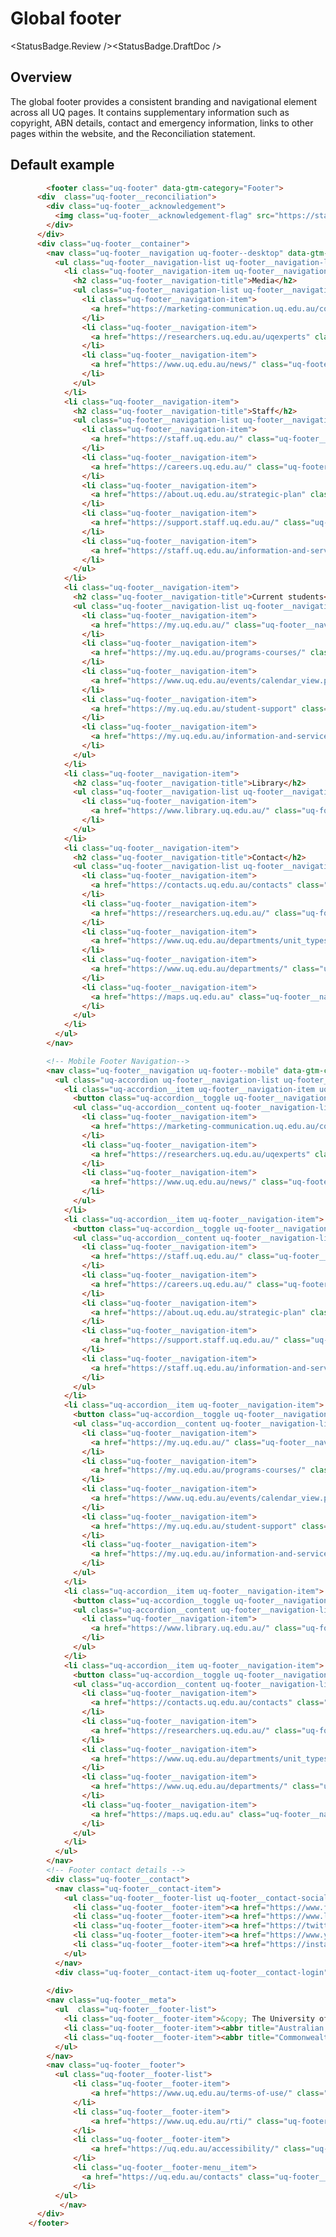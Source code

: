 
# Global footer

<StatusBadge.Review /><StatusBadge.DraftDoc />

## Overview

The global footer provides a consistent branding and navigational element across all UQ pages. It contains supplementary information such as copyright, ABN details, contact and emergency information, links to other pages within the website, and the Reconciliation statement.

## Default example

<Canvas withSource="none" withToolbar>
  <Story height={339} id="components-footer--footer" />
</Canvas>

```html
        <footer class="uq-footer" data-gtm-category="Footer">
      <div  class="uq-footer__reconciliation">
        <div class="uq-footer__acknowledgement">
          <img class="uq-footer__acknowledgement-flag" src="https://static.uq.net.au/v14/images/rap/aboriginal.svg"/> <img class="uq-footer__acknowledgement-flag" src="https://static.uq.net.au/v14/images/rap/torres-strait-islanders.svg"/> <span class="uq-footer__acknowledgement-text">UQ acknowledges the Traditional Owners and their custodianship of the lands on which UQ is situated. &mdash; <a href="https://about.uq.edu.au/reconciliation" class="uq-footer__link">Reconciliation at UQ</a></span>
        </div>
      </div>
      <div class="uq-footer__container">
        <nav class="uq-footer__navigation uq-footer--desktop" data-gtm-category="Footer navigation">
          <ul class="uq-footer__navigation-list uq-footer__navigation-level-1">
            <li class="uq-footer__navigation-item uq-footer__navigation--is-open">
              <h2 class="uq-footer__navigation-title">Media</h2>
              <ul class="uq-footer__navigation-list uq-footer__navigation-level-2">
                <li class="uq-footer__navigation-item">
                  <a href="https://marketing-communication.uq.edu.au/contact" class="uq-footer__navigation-link">Media team contacts</a>
                </li>
                <li class="uq-footer__navigation-item">
                  <a href="https://researchers.uq.edu.au/uqexperts" class="uq-footer__navigation-link">Find a subject matter expert</a>
                </li>
                <li class="uq-footer__navigation-item">
                  <a href="https://www.uq.edu.au/news/" class="uq-footer__navigation-link">UQ news</a>
                </li>
              </ul>
            </li>
            <li class="uq-footer__navigation-item">
              <h2 class="uq-footer__navigation-title">Staff</h2>
              <ul class="uq-footer__navigation-list uq-footer__navigation-level-2">
                <li class="uq-footer__navigation-item">
                  <a href="https://staff.uq.edu.au/" class="uq-footer__navigation-link">Current Staff</a>
                </li>
                <li class="uq-footer__navigation-item">
                  <a href="https://careers.uq.edu.au/" class="uq-footer__navigation-link">Jobs at UQ</a>
                </li>
                <li class="uq-footer__navigation-item">
                  <a href="https://about.uq.edu.au/strategic-plan" class="uq-footer__navigation-link">Strategic plan</a>
                </li>
                <li class="uq-footer__navigation-item">
                  <a href="https://support.staff.uq.edu.au/" class="uq-footer__navigation-link">Staff Supoort</a>
                </li>
                <li class="uq-footer__navigation-item">
                  <a href="https://staff.uq.edu.au/information-and-services/information-technology/it-support" class="uq-footer__navigation-link">IT Supoort for staff</a>
                </li>
              </ul>
            </li>
            <li class="uq-footer__navigation-item">
              <h2 class="uq-footer__navigation-title">Current students</h2>
              <ul class="uq-footer__navigation-list uq-footer__navigation-level-2">
                <li class="uq-footer__navigation-item">
                  <a href="https://my.uq.edu.au/" class="uq-footer__navigation-link">my.UQ</a>
                </li>
                <li class="uq-footer__navigation-item">
                  <a href="https://my.uq.edu.au/programs-courses/" class="uq-footer__navigation-link">Program and courses</a>
                </li>
                <li class="uq-footer__navigation-item">
                  <a href="https://www.uq.edu.au/events/calendar_view.php?category_id=16" class="uq-footer__navigation-link">Key dates</a>
                </li>
                <li class="uq-footer__navigation-item">
                  <a href="https://my.uq.edu.au/student-support" class="uq-footer__navigation-link">Student support</a>
                </li>
                <li class="uq-footer__navigation-item">
                  <a href="https://my.uq.edu.au/information-and-services/information-technology/student-it-support" class="uq-footer__navigation-link">IT Supoort for students</a>
                </li>
              </ul>
            </li>
            <li class="uq-footer__navigation-item">
              <h2 class="uq-footer__navigation-title">Library</h2>
              <ul class="uq-footer__navigation-list uq-footer__navigation-level-2">
                <li class="uq-footer__navigation-item">
                  <a href="https://www.library.uq.edu.au/" class="uq-footer__navigation-link">Library</a>
                </li>
              </ul>
            </li>
            <li class="uq-footer__navigation-item">
              <h2 class="uq-footer__navigation-title">Contact</h2>
              <ul class="uq-footer__navigation-list uq-footer__navigation-level-2">
                <li class="uq-footer__navigation-item">
                  <a href="https://contacts.uq.edu.au/contacts" class="uq-footer__navigation-link">UQ Contact</a>
                </li>
                <li class="uq-footer__navigation-item">
                  <a href="https://researchers.uq.edu.au/" class="uq-footer__navigation-link">Find a researcher</a>
                </li>
                <li class="uq-footer__navigation-item">
                  <a href="https://www.uq.edu.au/departments/unit_types.html" class="uq-footer__navigation-link">Faculties, schools, institutes and centres</a>
                </li>
                <li class="uq-footer__navigation-item">
                  <a href="https://www.uq.edu.au/departments/" class="uq-footer__navigation-link">Divisions and departments</a>
                </li>
                <li class="uq-footer__navigation-item">
                  <a href="https://maps.uq.edu.au" class="uq-footer__navigation-link">Campus maps and transport</a>
                </li>
              </ul>
            </li>
          </ul>
        </nav>

        <!-- Mobile Footer Navigation-->
        <nav class="uq-footer__navigation uq-footer--mobile" data-gtm-category="Footer navigation mobile">
          <ul class="uq-accordion uq-footer__navigation-list uq-footer__navigation-level-1">
            <li class="uq-accordion__item uq-footer__navigation-item uq-footer__navigation--is-open">
              <button class="uq-accordion__toggle uq-footer__navigation-toggle">Media</button>
              <ul class="uq-accordion__content uq-footer__navigation-list uq-footer__navigation-level-2">
                <li class="uq-footer__navigation-item">
                  <a href="https://marketing-communication.uq.edu.au/contact" class="uq-footer__navigation-link">Media team contacts</a>
                </li>
                <li class="uq-footer__navigation-item">
                  <a href="https://researchers.uq.edu.au/uqexperts" class="uq-footer__navigation-link">Find a subject matter expert</a>
                </li>
                <li class="uq-footer__navigation-item">
                  <a href="https://www.uq.edu.au/news/" class="uq-footer__navigation-link">UQ news</a>
                </li>
              </ul>
            </li>
            <li class="uq-accordion__item uq-footer__navigation-item">
              <button class="uq-accordion__toggle uq-footer__navigation-toggle">Staff</button>
              <ul class="uq-accordion__content uq-footer__navigation-list uq-footer__navigation-level-2">
                <li class="uq-footer__navigation-item">
                  <a href="https://staff.uq.edu.au/" class="uq-footer__navigation-link">Current Staff</a>
                </li>
                <li class="uq-footer__navigation-item">
                  <a href="https://careers.uq.edu.au/" class="uq-footer__navigation-link">Jobs at UQ</a>
                </li>
                <li class="uq-footer__navigation-item">
                  <a href="https://about.uq.edu.au/strategic-plan" class="uq-footer__navigation-link">Strategic plan</a>
                </li>
                <li class="uq-footer__navigation-item">
                  <a href="https://support.staff.uq.edu.au/" class="uq-footer__navigation-link">Staff Supoort</a>
                </li>
                <li class="uq-footer__navigation-item">
                  <a href="https://staff.uq.edu.au/information-and-services/information-technology/it-support" class="uq-footer__navigation-link">IT Supoort for staff</a>
                </li>
              </ul>
            </li>
            <li class="uq-accordion__item uq-footer__navigation-item">
              <button class="uq-accordion__toggle uq-footer__navigation-toggle">Current students</button>
              <ul class="uq-accordion__content uq-footer__navigation-list uq-footer__navigation-level-2">
                <li class="uq-footer__navigation-item">
                  <a href="https://my.uq.edu.au/" class="uq-footer__navigation-link">my.UQ</a>
                </li>
                <li class="uq-footer__navigation-item">
                  <a href="https://my.uq.edu.au/programs-courses/" class="uq-footer__navigation-link">Program and courses</a>
                </li>
                <li class="uq-footer__navigation-item">
                  <a href="https://www.uq.edu.au/events/calendar_view.php?category_id=16" class="uq-footer__navigation-link">Key dates</a>
                </li>
                <li class="uq-footer__navigation-item">
                  <a href="https://my.uq.edu.au/student-support" class="uq-footer__navigation-link">Student support</a>
                </li>
                <li class="uq-footer__navigation-item">
                  <a href="https://my.uq.edu.au/information-and-services/information-technology/student-it-support" class="uq-footer__navigation-link">IT Supoort for students</a>
                </li>
              </ul>
            </li>
            <li class="uq-accordion__item uq-footer__navigation-item">
              <button class="uq-accordion__toggle uq-footer__navigation-toggle">Library</button>
              <ul class="uq-accordion__content uq-footer__navigation-list uq-footer__navigation-level-2">
                <li class="uq-footer__navigation-item">
                  <a href="https://www.library.uq.edu.au/" class="uq-footer__navigation-link">Library</a>
                </li>
              </ul>
            </li>
            <li class="uq-accordion__item uq-footer__navigation-item">
              <button class="uq-accordion__toggle uq-footer__navigation-toggle">Contact</button>
              <ul class="uq-accordion__content uq-footer__navigation-list uq-footer__navigation-level-2">
                <li class="uq-footer__navigation-item">
                  <a href="https://contacts.uq.edu.au/contacts" class="uq-footer__navigation-link">UQ Contact</a>
                </li>
                <li class="uq-footer__navigation-item">
                  <a href="https://researchers.uq.edu.au/" class="uq-footer__navigation-link">Find a researcher</a>
                </li>
                <li class="uq-footer__navigation-item">
                  <a href="https://www.uq.edu.au/departments/unit_types.html" class="uq-footer__navigation-link">Faculties, schools, institutes and centres</a>
                </li>
                <li class="uq-footer__navigation-item">
                  <a href="https://www.uq.edu.au/departments/" class="uq-footer__navigation-link">Divisions and departments</a>
                </li>
                <li class="uq-footer__navigation-item">
                  <a href="https://maps.uq.edu.au" class="uq-footer__navigation-link">Campus maps and transport</a>
                </li>
              </ul>
            </li>
          </ul>
        </nav>
        <!-- Footer contact details -->
        <div class="uq-footer__contact">   
          <nav class="uq-footer__contact-item">
            <ul class="uq-footer__footer-list uq-footer__contact-social"> 
              <li class="uq-footer__footer-item"><a href="https://www.facebook.com/uniofqld" class="uq-footer__meta-icons--facebook uq-footer__meta-icons"></a></li> 
              <li class="uq-footer__footer-item"><a href="https://www.linkedin.com/edu/school?id=10238" class="uq-footer__meta-icons--linkedin uq-footer__meta-icons"></a></li> 
              <li class="uq-footer__footer-item"><a href="https://twitter.com/uq_news" class="uq-footer__meta-icons--twitter uq-footer__meta-icons"></a></li>
              <li class="uq-footer__footer-item"><a href="https://www.youtube.com/user/universityqueensland" class="uq-footer__meta-icons--youtube uq-footer__meta-icons"></a></li>
              <li class="uq-footer__footer-item"><a href="https://instagram.com/uniofqld/" class="uq-footer__meta-icons--instagram uq-footer__meta-icons"></a></li>
            </ul>
          </nav> 
          <div class="uq-footer__contact-item uq-footer__contact-login"><a href="#" class="uq-footer__link" rel="nofollow">Web login</a></div>
       
        </div>
        <nav class="uq-footer__meta">
          <ul  class="uq-footer__footer-list">
            <li class="uq-footer__footer-item">&copy; The University of Queensland</li>
            <li class="uq-footer__footer-item"><abbr title="Australian Business Number">ABN</abbr>: 63 942 912 684 </li>
            <li class="uq-footer__footer-item"><abbr title="Commonwealth Register of Institutions and Courses for Overseas Students">CRICOS</abbr> Provider No: <a class="uq-footer__link" href="https://www.uq.edu.au/about/cricos-link" rel="external">00025B</a></li>
          </ul>
        </nav>
        <nav class="uq-footer__footer">
          <ul class="uq-footer__footer-list">
              <li class="uq-footer__footer-item">
                  <a href="https://www.uq.edu.au/terms-of-use/" class="uq-footer__link">Privacy &amp; Terms of use</a>
              </li>
              <li class="uq-footer__footer-item">
                  <a href="https://www.uq.edu.au/rti/" class="uq-footer__link">Right to information</a>
              </li>
              <li class="uq-footer__footer-item">
                  <a href="https://uq.edu.au/accessibility/" class="uq-footer__link">Accessibility</a>
              </li>
              <li class="uq-footer__footer-menu__item">
                <a href="https://uq.edu.au/contacts" class="uq-footer__link">Feedback</a>
              </li>
          </ul>
           </nav>
      </div>
    </footer>
```
